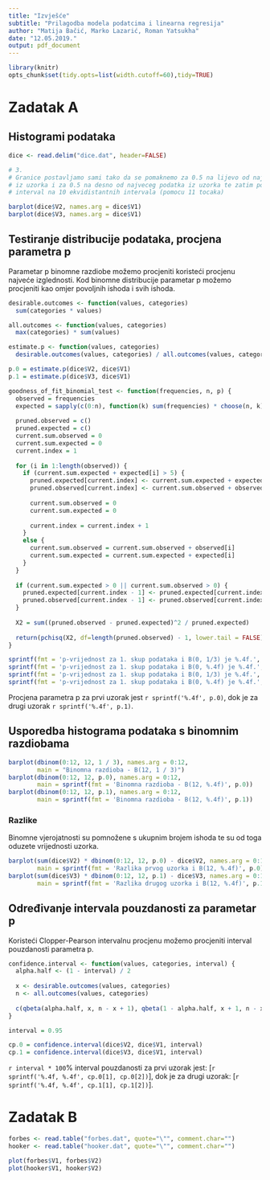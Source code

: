 ```yaml
---
title: "Izvješće"
subtitle: "Prilagodba modela podatcima i linearna regresija"
author: "Matija Bačić, Marko Lazarić, Roman Yatsukha"
date: "12.05.2019."
output: pdf_document
---
```

  
```r
library(knitr)
opts_chunk$set(tidy.opts=list(width.cutoff=60),tidy=TRUE)
```

# Zadatak A

## Histogrami podataka

```r
dice <- read.delim("dice.dat", header=FALSE)

# 3.
# Granice postavljamo sami tako da se pomaknemo za 0.5 na lijevo od najmanjeg podatka
# iz uzorka i za 0.5 na desno od najveceg podatka iz uzorka te zatim podijelimo taj
# interval na 10 ekvidistantnih intervala (pomocu 11 tocaka)

barplot(dice$V2, names.arg = dice$V1)
barplot(dice$V3, names.arg = dice$V1)

```

## Testiranje distribucije podataka, procjena parametra p

Parametar p binomne razdiobe možemo procjeniti koristeći procjenu najveće izglednosti. Kod binomne distribucije parametar p možemo procjeniti kao omjer povoljnih ishoda i svih ishoda.

```r

desirable.outcomes <- function(values, categories)
  sum(categories * values)

all.outcomes <- function(values, categories)
  max(categories) * sum(values)

estimate.p <- function(values, categories)
  desirable.outcomes(values, categories) / all.outcomes(values, categories)

p.0 = estimate.p(dice$V2, dice$V1)
p.1 = estimate.p(dice$V3, dice$V1)

goodness_of_fit_binomial_test <- function(frequencies, n, p) {
  observed = frequencies
  expected = sapply(c(0:n), function(k) sum(frequencies) * choose(n, k) * p^k * (1 - p)^(n - k))
  
  pruned.observed = c()
  pruned.expected = c()
  current.sum.observed = 0
  current.sum.expected = 0
  current.index = 1
  
  for (i in 1:length(observed)) { 
    if (current.sum.expected + expected[i] > 5) {
      pruned.expected[current.index] <- current.sum.expected + expected[i]
      pruned.observed[current.index] <- current.sum.observed + observed[i]
      
      current.sum.observed = 0
      current.sum.expected = 0
      
      current.index = current.index + 1
    } 
    else {
      current.sum.observed = current.sum.observed + observed[i]
      current.sum.expected = current.sum.expected + expected[i]
    }
  }
  
  if (current.sum.expected > 0 || current.sum.observed > 0) {
    pruned.expected[current.index - 1] <- pruned.expected[current.index - 1] + current.sum.expected
    pruned.observed[current.index - 1] <- pruned.observed[current.index - 1] + current.sum.observed
  }
  
  X2 = sum((pruned.observed - pruned.expected)^2 / pruned.expected)
  
  return(pchisq(X2, df=length(pruned.observed) - 1, lower.tail = FALSE))
}

sprintf(fmt = 'p-vrijednost za 1. skup podataka i B(0, 1/3) je %.4f.', goodness_of_fit_binomial_test(dice$V2, 12, 1/3))
sprintf(fmt = 'p-vrijednost za 1. skup podataka i B(0, %.4f) je %.4f.', p.0, goodness_of_fit_binomial_test(dice$V2, 12, p.0))
sprintf(fmt = 'p-vrijednost za 1. skup podataka i B(0, 1/3) je %.4f.', goodness_of_fit_binomial_test(dice$V3, 12, 1/3))
sprintf(fmt = 'p-vrijednost za 1. skup podataka i B(0, %.4f) je %.4f.', p.1, goodness_of_fit_binomial_test(dice$V3, 12, p.1))
```

Procjena parametra p za prvi uzorak jest `r sprintf('%.4f', p.0)`, dok je za drugi uzorak `r sprintf('%.4f', p.1)`.

## Usporedba histograma podataka s binomnim razdiobama

```r
barplot(dbinom(0:12, 12, 1 / 3), names.arg = 0:12, 
        main = "Binomna razdioba - B(12, 1 / 3)")
barplot(dbinom(0:12, 12, p.0), names.arg = 0:12, 
        main = sprintf(fmt = 'Binomna razdioba - B(12, %.4f)', p.0))
barplot(dbinom(0:12, 12, p.1), names.arg = 0:12, 
        main = sprintf(fmt = 'Binomna razdioba - B(12, %.4f)', p.1))
```

### Razlike

Binomne vjerojatnosti su pomnožene s ukupnim brojem ishoda te su od toga oduzete vrijednosti uzorka.

```r
barplot(sum(dice$V2) * dbinom(0:12, 12, p.0) - dice$V2, names.arg = 0:12, 
        main = sprintf(fmt = 'Razlika prvog uzorka i B(12, %.4f)', p.0))
barplot(sum(dice$V3) * dbinom(0:12, 12, p.1) - dice$V3, names.arg = 0:12, 
        main = sprintf(fmt = 'Razlika drugog uzorka i B(12, %.4f)', p.1))
```

## Određivanje intervala pouzdanosti za parametar p

Koristeći Clopper-Pearson intervalnu procjenu možemo procjeniti interval pouzdanosti parametra p. 

```r

confidence.interval <- function(values, categories, interval) {
  alpha.half <- (1 - interval) / 2
  
  x <- desirable.outcomes(values, categories)
  n <- all.outcomes(values, categories)
  
  c(qbeta(alpha.half, x, n - x + 1), qbeta(1 - alpha.half, x + 1, n - x))
}

interval = 0.95

cp.0 = confidence.interval(dice$V2, dice$V1, interval)
cp.1 = confidence.interval(dice$V3, dice$V1, interval)

```

`r interval * 100`% interval pouzdanosti za prvi uzorak jest: [`r sprintf('%.4f, %.4f', cp.0[1], cp.0[2])`], dok je za drugi uzorak: [`r sprintf('%.4f, %.4f', cp.1[1], cp.1[2])`].

# Zadatak B

```r
forbes <- read.table("forbes.dat", quote="\"", comment.char="")
hooker <- read.table("hooker.dat", quote="\"", comment.char="")

plot(forbes$V1, forbes$V2)
plot(hooker$V1, hooker$V2)
```